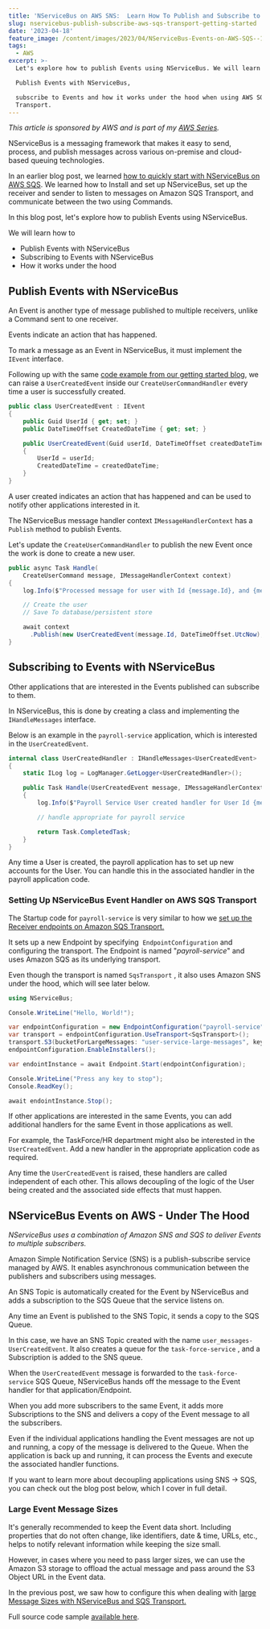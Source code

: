 ```yaml
---
title: 'NServiceBus on AWS SNS:  Learn How To Publish and Subscribe to Events'
slug: nservicebus-publish-subscribe-aws-sqs-transport-getting-started
date: '2023-04-18'
feature_image: /content/images/2023/04/NServiceBus-Events-on-AWS-SQS--1-.png
tags:
  - AWS
excerpt: >-
  Let's explore how to publish Events using NServiceBus. We will learn how to

  Publish Events with NServiceBus,

  subscribe to Events and how it works under the hood when using AWS SQS
  Transport.
---
```

_This article is sponsored by AWS and is part of my [AWS Series](/blog/tag/aws/)._

NServiceBus is a messaging framework that makes it easy to send, process, and publish messages across various on-premise and cloud-based queuing technologies.

In an earlier blog post, we learned [how to quickly start with NServiceBus on AWS SQS](/blog/getting-started-with-nservicebus-on-aws/). We learned how to Install and set up NServiceBus, set up the receiver and sender to listen to messages on Amazon SQS Transport, and communicate between the two using Commands.

In this blog post, let's explore how to publish Events using NServiceBus.

<EmbedCard src="https://www.youtube.com/embed/6yW9Spw9j_c?feature=oembed" title="NServiceBus - Publish/Subscribe AWS SQS Transport Getting Started | .NET ON AWS" />

We will learn how to

-   Publish Events with NServiceBus
-   Subscribing to Events with NServiceBus
-   How it works under the hood

## Publish Events with NServiceBus

An Event is another type of message published to multiple receivers, unlike a Command sent to one receiver.

Events indicate an action that has happened.

To mark a message as an Event in NServiceBus, it must implement the `IEvent` interface.

Following up with the same [code example from our getting started blog](/blog/getting-started-with-nservicebus-on-aws/), we can raise a `UserCreatedEvent` inside our `CreateUserCommandHandler` every time a user is successfully created.

```csharp
public class UserCreatedEvent : IEvent
{
    public Guid UserId { get; set; }
    public DateTimeOffset CreatedDateTime { get; set; }

    public UserCreatedEvent(Guid userId, DateTimeOffset createdDateTime)
    {
        UserId = userId;
        CreatedDateTime = createdDateTime;
    }
}
```

A user created indicates an action that has happened and can be used to notify other applications interested in it.

The NServiceBus message handler context `IMessageHandlerContext` has a `Publish` method to publish Events.

Let's update the `CreateUserCommandHandler` to publish the new Event once the work is done to create a new user.

```csharp
public async Task Handle(
    CreateUserCommand message, IMessageHandlerContext context)
{
    log.Info($"Processed message for user with Id {message.Id}, and {message.Name}");

    // Create the user
    // Save To database/persistent store

    await context
      .Publish(new UserCreatedEvent(message.Id, DateTimeOffset.UtcNow);
}
```

## Subscribing to Events with NServiceBus

Other applications that are interested in the Events published can subscribe to them.

In NServiceBus, this is done by creating a class and implementing the `IHandleMessages` interface.

Below is an example in the `payroll-service` application, which is interested in the `UserCreatedEvent`.

```csharp
internal class UserCreatedHandler : IHandleMessages<UserCreatedEvent>
{
    static ILog log = LogManager.GetLogger<UserCreatedHandler>();

    public Task Handle(UserCreatedEvent message, IMessageHandlerContext context)
    {
        log.Info($"Payroll Service User created handler for User Id {message.UserId}");

        // handle appropriate for payroll service

        return Task.CompletedTask;
    }
}

```

Any time a User is created, the payroll application has to set up new accounts for the User. You can handle this in the associated handler in the payroll application code.

### Setting Up NServiceBus Event Handler on AWS SQS Transport

The Startup code for `payroll-service` is very similar to how we [set up the Receiver endpoints on Amazon SQS Transport.](/blog/getting-started-with-nservicebus-on-aws/#setting-up-receiver-on-amazon-sqs-transport)

It sets up a new Endpoint by specifying  `EndpointConfiguration` and configuring the transport. The Endpoint is named "_payroll-service_" and uses Amazon SQS as its underlying transport.

Even though the transport is named `SqsTransport` , it also uses Amazon SNS under the hood, which will see later below.

```csharp
using NServiceBus;

Console.WriteLine("Hello, World!");

var endpointConfiguration = new EndpointConfiguration("payroll-service");
var transport = endpointConfiguration.UseTransport<SqsTransport>();
transport.S3(bucketForLargeMessages: "user-service-large-messages", keyPrefix: "user");
endpointConfiguration.EnableInstallers();

var endointInstance = await Endpoint.Start(endpointConfiguration);

Console.WriteLine("Press any key to stop");
Console.ReadKey();

await endointInstance.Stop();
```

If other applications are interested in the same Events, you can add additional handlers for the same Event in those applications as well.

For example, the TaskForce/HR department might also be interested in the `UserCreatedEvent`. Add a new handler in the appropriate application code as required.

Any time the `UserCreatedEvent` is raised, these handlers are called independent of each other. This allows decoupling of the logic of the User being created and the associated side effects that must happen.

## NServiceBus Events on AWS - Under The Hood

_NServiceBus uses a combination of Amazon SNS and SQS to deliver Events to multiple subscribers._

Amazon Simple Notification Service (SNS) is a publish-subscribe service managed by AWS. It enables asynchronous communication between the publishers and subscribers using messages.

<BookmarkCard href="/blog/amazon-sns/" title="Amazon SNS For the .NET Developer: Getting Started Quick and Easy" description="Learn how to get started with Amazon SNS and use it from a .NET application. We will learn about Topics, sending messages to topics, and using Subscriptions to receive messages. We will also learn about Filters, how to use them, and error handling with SNS." icon="/content/images/size/w256h256/2022/10/logo-512x512.png" />

An SNS Topic is automatically created for the Event by NServiceBus and adds a subscription to the SQS Queue that the service listens on.  

Any time an Event is published to the SNS Topic, it sends a copy to the SQS Queue.

<ImageCard src="/content/images/2023/04/image.png" alt="NServiceBus uses a combination of Amazon SNS and SQS to deliver Events to multiple subscribers. An SNS Topic is automatically created for the Event, and it adds a subscription to the SQS Queue that the service listens on." caption="NServiceBus uses a combination of Amazon SNS and SQS to deliver Events to multiple subscribers. An SNS Topic is automatically created for the Event, and it adds a subscription to the SQS Queue that the service listens on." />

In this case, we have an SNS Topic created with the name `user_messages-UserCreatedEvent`. It also creates a queue for the `task-force-service` , and a Subscription is added to the SNS queue.

When the `UserCreatedEvent` message is forwarded to the `task-force-service` SQS Queue, NServiceBus hands off the message to the Event handler for that application/Endpoint.

When you add more subscribers to the same Event, it adds more Subscriptions to the SNS and delivers a copy of the Event message to all the subscribers.

<ImageCard src="/content/images/2023/04/image-1.png" alt="Multiple Subscriptions are created on the SNS Topic to deliver a copy of the same Event message to different Subscribers." caption="Multiple Subscriptions are created on the SNS Topic to deliver a copy of the same Event message to different Subscribers." />

Even if the individual applications handling the Event messages are not up and running, a copy of the message is delivered to the Queue. When the application is back up and running, it can process the Events and execute the associated handler functions.

If you want to learn more about decoupling applications using SNS -> SQS, you can check out the blog post below, which I cover in full detail.

<BookmarkCard href="/blog/amazon-sns-to-lambda-or-sns-sqs-lambda-dotnet/" title="SNS→Lambda Or SNS→SQS→Lambda" description="Should you be processing messages directly from SNS to Lambda or via an SQS Queue? Learn the disadvantages of directly processing messages from SNS and how you can solve those by introducing an SQS Queue in the middle." icon="/content/images/size/w256h256/2022/10/logo-512x512.png" />

### Large Event Message Sizes

It's generally recommended to keep the Event data short. Including properties that do not often change, like identifiers, date & time, URLs, etc., helps to notify relevant information while keeping the size small.

However, in cases where you need to pass larger sizes, we can use the Amazon S3 storage to offload the actual message and pass around the S3 Object URL in the Event data.

In the previous post, we saw how to configure this when dealing with [large Message Sizes with NServiceBus and SQS Transport.](/blog/getting-started-with-nservicebus-on-aws/#large-message-sizes-with-nservicebus-and-sqs-transport)

Full source code sample [available here](https://rahulpnath.visualstudio.com/YouTube%20Samples/_git/NServiceBus.AWS.SQS).
